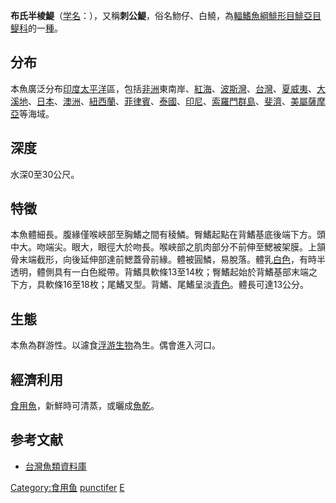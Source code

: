 {{Speciesbox
| status = LC
| status_system = IUCN
| taxon= Encrasicholina punctifer
| authority = [[Fowler|Fowler]], 1938
| synonyms = *''Stolephorus punctifer''<br /><small>Fowler, 1938</small>
*''Stolephorus buccaneri''<br /><small>Strasburg, 1960</small>
*''Stolephorus buccaneeri''<br /><small>Strasburg, 1960</small>
}}
'''布氏半棱鯷'''（[[学名|学名]]：''{{lang|la|Encrasicholina punctifer}}''），又稱'''刺公鯷'''，俗名魩仔、白鱙，為[[輻鰭魚綱|輻鰭魚綱]][[鯡形目|鯡形目]][[鯡亞目|鯡亞目]][[鳀科|鳀科]]的一[[種|種]]。

==分布==
本魚廣泛分布[[印度|印度]][[太平洋|太平洋]]區，包括[[非洲|非洲]]東南岸、[[紅海|紅海]]、[[波斯灣|波斯灣]]、[[台灣|台灣]]、[[夏威夷|夏威夷]]、[[大溪地|大溪地]]、[[日本|日本]]、[[澳洲|澳洲]]、[[紐西蘭|紐西蘭]]、[[菲律賓|菲律賓]]、[[泰國|泰國]]、[[印尼|印尼]]、[[索羅門群島|索羅門群島]]、[[斐濟|斐濟]]、[[美屬薩摩亞|美屬薩摩亞]]等海域。

==深度==
水深0至30公尺。

==特徵==
本魚體細長。腹緣僅喉峽部至胸鰭之間有稜鱗。臀鰭起點在背鰭基底後端下方。頭中大。吻端尖。眼大，眼徑大於吻長。喉峽部之肌肉部分不前伸至鰓被架膜。上頷骨末端截形，向後延伸部達前鰓蓋骨前緣。體被圓鱗，易脫落。體乳[[白色|白色]]，有時半透明，體側具有一白色縱帶。背鰭具軟條13至14枚；臀鰭起始於背鰭基部末端之下方，具軟條16至18枚；尾鰭叉型。背鰭、尾鰭呈淡[[青色|青色]]。體長可達13公分。

==生態==
本魚為群游性。以濾食[[浮游生物|浮游生物]]為生。偶會進入河口。

==經濟利用==
[[食用魚|食用魚]]，新鮮時可清蒸，或曬成[[魚乾|魚乾]]。

==参考文献==
*[http://fishdb.sinica.edu.tw/ 台灣魚類資料庫]{{Wayback|url=http://fishdb.sinica.edu.tw/ |date=20160304193340 }}
{{Taxonbar|from=Q728928}}

[[Category:食用鱼|Category:食用鱼]]
[[Category:半棱鯷屬|punctifer]]
[[Category:1938年描述的魚類|E]]